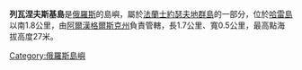 '''列瓦涅夫斯基島'''是[[俄羅斯|俄羅斯]]的島嶼，屬於[[法蘭士約瑟夫地群島|法蘭士約瑟夫地群島]]的一部分，位於[[哈雷島|哈雷島]]以南1.8公里，由[[阿爾漢格爾斯克州|阿爾漢格爾斯克州]]負責管轄，長1.7公里、寬0.5公里，最高點海拔高度27米。

[[Category:俄羅斯島嶼|Category:俄羅斯島嶼]]
{{Russia-geo-stub}}